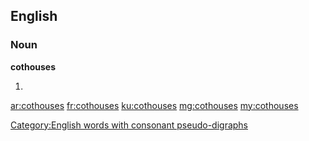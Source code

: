 ==English==

===Noun===
'''cothouses'''

# {{plural of|cothouse}}

[[Category:English words with consonant pseudo-digraphs]]

[[ar:cothouses]]
[[fr:cothouses]]
[[ku:cothouses]]
[[mg:cothouses]]
[[my:cothouses]]